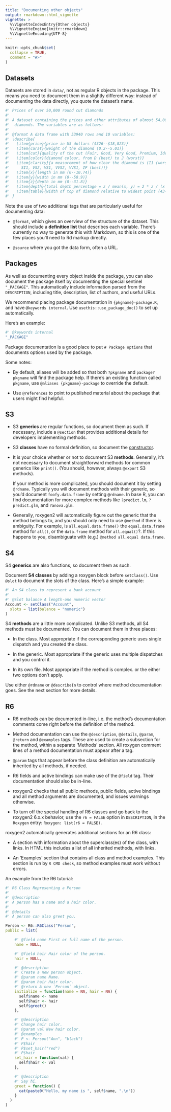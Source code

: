 ```yaml
---
title: "Documenting other objects"
output: rmarkdown::html_vignette
vignette: >
  %\VignetteIndexEntry{Other objects}
  %\VignetteEngine{knitr::rmarkdown}
  %\VignetteEncoding{UTF-8}
---
```


```r
knitr::opts_chunk$set(
  collapse = TRUE,
  comment = "#>"
)
```

## Datasets

Datasets are stored in `data/`, not as regular R objects in the package.
This means you need to document them in a slightly different way: instead of documenting the data directly, you quote the dataset's name.

```r
#' Prices of over 50,000 round cut diamonds
#'
#' A dataset containing the prices and other attributes of almost 54,000
#'  diamonds. The variables are as follows:
#'
#' @format A data frame with 53940 rows and 10 variables:
#' \describe{
#'   \item{price}{price in US dollars ($326--$18,823)}
#'   \item{carat}{weight of the diamond (0.2--5.01)}
#'   \item{cut}{quality of the cut (Fair, Good, Very Good, Premium, Ideal)}
#'   \item{color}{diamond colour, from D (best) to J (worst)}
#'   \item{clarity}{a measurement of how clear the diamond is (I1 (worst), SI2,
#'     SI1, VS2, VS1, VVS2, VVS1, IF (best))}
#'   \item{x}{length in mm (0--10.74)}
#'   \item{y}{width in mm (0--58.9)}
#'   \item{z}{depth in mm (0--31.8)}
#'   \item{depth}{total depth percentage = z / mean(x, y) = 2 * z / (x + y) (43--79)}
#'   \item{table}{width of top of diamond relative to widest point (43--95)}
#' }
```

Note the use of two additional tags that are particularly useful for documenting data:

-   `@format`, which gives an overview of the structure of the dataset.
    This should include a **definition list** that describes each variable.
    There's currently no way to generate this with Markdown, so this is one of the few places you'll need to Rd markup directly.

-   `@source` where you got the data form, often a URL.

## Packages

As well as documenting every object inside the package, you can also document the package itself by documenting the special sentinel `"_PACKAGE"`.
This automatically include information parsed from the `DESCRIPTION`, including title, description, list of authors, and useful URLs.

We recommend placing package documentation in `{pkgname}-package.R`, and have `@keywords internal`.
Use `usethis::use_package_doc()` to set up automatically.

Here's an example:

```r
#' @keywords internal 
"_PACKAGE"
```

Package documentation is a good place to put `# Package options` that documents options used by the package.

Some notes:

-   By default, aliases will be added so that both `?pkgname` and `package?pkgname` will find the package help.
    If there's an existing function called `pkgname`, use `@aliases {pkgname}-package` to override the default.

-   Use `@references` to point to published material about the package that users might find helpful.

## S3

-   S3 **generics** are regular functions, so document them as such.
    If necessary, include a `@section` that provides additional details for developers implementing methods.

-   S3 **classes** have no formal definition, so document the [constructor](https://adv-r.hadley.nz/s3.html#s3-constructor).

-   It is your choice whether or not to document S3 **methods**.
    Generally, it's not necessary to document straightforward methods for common generics like `print()`.
    (You should, however, always `@export` S3 methods).

    If your method is more complicated, you should document it by setting `@rdname`.
    Typically you will document methods with their generic, so you'd document `foofy.data.frame` by setting `@rdname`.
    In base R, you can find documentation for more complex methods like `?predict.lm`, `?predict.glm`, and `?anova.glm`.

-   Generally, roxygen2 will automatically figure out the generic that the method belongs to, and you should only need to use `@method` if there is ambiguity.
    For example, is `all.equal.data.frame()` the `equal.data.frame` method for `all()`, or the `data.frame` method for `all.equal()`?.
    If this happens to you, disambiguate with (e.g.) `@method all.equal data.frame`.

## S4

S4 **generics** are also functions, so document them as such.

Document **S4 classes** by adding a roxygen block before `setClass()`.
Use `@slot` to document the slots of the class.
Here's a simple example:

```r
#' An S4 class to represent a bank account
#'
#' @slot balance A length-one numeric vector
Account <- setClass("Account",
  slots = list(balance = "numeric")
)
```

S4 **methods** are a little more complicated.
Unlike S3 methods, all S4 methods must be documented.
You can document them in three places:

-   In the class.
    Most appropriate if the corresponding generic uses single dispatch and you created the class.

-   In the generic.
    Most appropriate if the generic uses multiple dispatches and you control it.

-   In its own file.
    Most appropriate if the method is complex.
    or the either two options don't apply.

Use either `@rdname` or `@describeIn` to control where method documentation goes.
See the next section for more details.

## R6

-   R6 methods can be documented in-line, i.e. the method's documentation comments come right before the definition of the method.

-   Method documentation can use the `@description`, `@details`, `@param`, `@return` and `@examples` tags.
    These are used to create a subsection for the method, within a separate 'Methods' section.
    All roxygen comment lines of a method documentation must appear after a tag.

-   `@param` tags that appear before the class definition are automatically inherited by all methods, if needed.

-   R6 fields and active bindings can make use of the `@field` tag.
    Their documentation should also be in-line.

-   roxygen2 checks that all public methods, public fields, active bindings and all method arguments are documented, and issues warnings otherwise.

-   To turn off the special handling of R6 classes and go back to the roxygen2 6.x.x behavior, use the `r6 = FALSE` option in `DESCRIPTION`, in the `Roxygen` entry: `Roxygen: list(r6 = FALSE)`.

roxygen2 automatically generates additional sections for an R6 class:

-   A section with information about the superclass(es) of the class, with links.
    In HTML this includes a list of all inherited methods, with links.

-   An 'Examples' section that contains all class and method examples.
    This section is run by `R CMD check`, so method examples must work without errors.

An example from the R6 tutorial:

```r
#' R6 Class Representing a Person
#'
#' @description
#' A person has a name and a hair color.
#'
#' @details
#' A person can also greet you.

Person <- R6::R6Class("Person",
public = list(

    #' @field name First or full name of the person.
    name = NULL,

    #' @field hair Hair color of the person.
    hair = NULL,

    #' @description
    #' Create a new person object.
    #' @param name Name.
    #' @param hair Hair color.
    #' @return A new `Person` object.
    initialize = function(name = NA, hair = NA) {
      self$name <- name
      self$hair <- hair
      self$greet()
    },

    #' @description
    #' Change hair color.
    #' @param val New hair color.
    #' @examples
    #' P <- Person("Ann", "black")
    #' P$hair
    #' P$set_hair("red")
    #' P$hair
    set_hair = function(val) {
      self$hair <- val
    },

    #' @description
    #' Say hi.
    greet = function() {
      cat(paste0("Hello, my name is ", self$name, ".\n"))
    }
  )
)
```

## 

